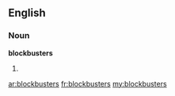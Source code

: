 ==English==

===Noun===
'''blockbusters'''

# {{plural of|[[blockbuster]]}}

[[ar:blockbusters]]
[[fr:blockbusters]]
[[my:blockbusters]]